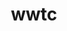 ---
title: "wwtc"
description: "Description of your new file."
icon: "masks-theater"
iconType: "regular"
---